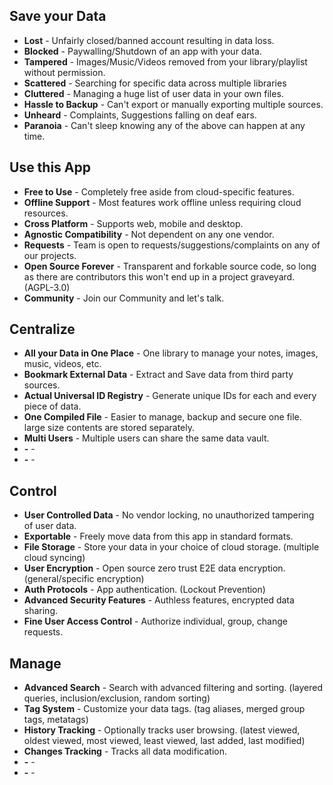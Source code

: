 ## Save your Data

- **Lost** - Unfairly closed/banned account resulting in data loss.
- **Blocked** - Paywalling/Shutdown of an app with your data.
- **Tampered** - Images/Music/Videos removed from your library/playlist without permission.
- **Scattered** - Searching for specific data across multiple libraries
- **Cluttered** - Managing a huge list of user data in your own files.
- **Hassle to Backup** - Can't export or manually exporting multiple sources.
- **Unheard** - Complaints, Suggestions falling on deaf ears.
- **Paranoia** - Can't sleep knowing any of the above can happen at any time.

## Use this App

- **Free to Use** - Completely free aside from cloud-specific features.
- **Offline Support** - Most features work offline unless requiring cloud resources.
- **Cross Platform** - Supports web, mobile and desktop.
- **Agnostic Compatibility** - Not dependent on any one vendor.
- **Requests** - Team is open to requests/suggestions/complaints on any of our projects.
- **Open Source Forever** - Transparent and forkable source code, so long as there are contributors this won't end up in a project graveyard. (AGPL-3.0)
- **Community** - Join our Community and let's talk.

## Centralize

- **All your Data in One Place** - One library to manage your notes, images, music, videos, etc.
- **Bookmark External Data** - Extract and Save data from third party sources.
- **Actual Universal ID Registry** - Generate unique IDs for each and every piece of data.
- **One Compiled File** - Easier to manage, backup and secure one file. large size contents are stored separately.
- **Multi Users** - Multiple users can share the same data vault.
- **-** -
- **-** -

## Control

- **User Controlled Data** - No vendor locking, no unauthorized tampering of user data.
- **Exportable** - Freely move data from this app in standard formats.
- **File Storage** - Store your data in your choice of cloud storage. (multiple cloud syncing)
- **User Encryption** - Open source zero trust E2E data encryption. (general/specific encryption)
- **Auth Protocols** - App authentication. (Lockout Prevention)
- **Advanced Security Features** - Authless features, encrypted data sharing.
- **Fine User Access Control** - Authorize individual, group, change requests.

## Manage

- **Advanced Search** - Search with advanced filtering and sorting. (layered queries, inclusion/exclusion, random sorting)
- **Tag System** - Customize your data tags. (tag aliases, merged group tags, metatags)
- **History Tracking** - Optionally tracks user browsing. (latest viewed, oldest viewed, most viewed, least viewed, last added, last modified)
- **Changes Tracking** - Tracks all data modification.
- **-** -
- **-** -
